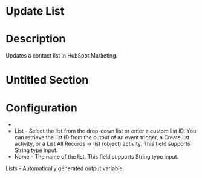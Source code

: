 ﻿# Update List

# Description

Updates a contact list in HubSpot Marketing.

# Untitled Section

# Configuration

* 
* List - Select the list from the drop-down list or enter a custom list ID. You can retrieve the list ID from the output of an event trigger, a Create list activity, or a List All Records → list (object) activity. This field supports String type input.
* Name - The name of the list. This field supports String type input.





Lists - Automatically generated output variable.
